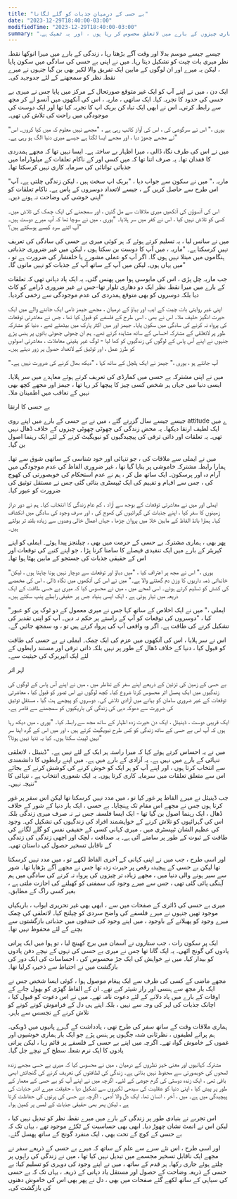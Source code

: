 ```yaml
---
title: "بے حسی کے درمیان جذبات کو گلے لگانا"
date: "2023-12-29T18:40:00-03:00"
modifiedTime: "2023-12-29T18:40:00-03:00"
summary: "میں بہت ساری چیزوں کے بارے میں لاتعلق محسوس کر رہا ہوں ، اور یہ ٹھیک ہے۔"
---
```


جیسے جیسے موسم بدلا اور وقت آگے بڑھتا رہا ، زندگی کے بارے میں میرا انوکھا نقطہ نظر میری بات چیت کو تشکیل دیتا رہا۔ میں نے اپنی بے حسی کی سادگی میں سکون پایا ، لیکن یہ میرے اور ان لوگوں کے مابین ایک تفریق والا لکیر بھی بن گیا جنہوں نے میرے نقطہ نظر کو سمجھنے کے لئے جدوجہد کی۔

ایک دن ، میں نے اپنے آپ کو ایک غیر متوقع صورتحال کے مرکز میں پایا جس نے میری بے حسی کی حدود کا تجربہ کیا۔ ایک ساتھی ، ماریہ ، اس کی آنکھوں میں آنسو لے کر مجھ سے رابطہ کرتی۔ اس نے ابھی ایک تباہ کن بریک اپ کا تجربہ کیا تھا اور ایک دوست کی موجودگی میں راحت کی تلاش کی تھی۔

"یوری ،" اس نے سرگوشی کی ، اس کی آواز کانپ رہی ہے ، "مجھے نہیں معلوم کہ میں کیا کروں۔ اس نے مجھے چھوڑ دیا ، اور مجھے ایسا لگتا ہے جیسے میری دنیا الگ ہو رہی ہے۔"

میں نے اس کی طرف نگاہ ڈالی ، میرا اظہار بے ساختہ ہے۔ ایسا نہیں تھا کہ مجھے ہمدردی کا فقدان تھا۔ یہ صرف اتنا تھا کہ میں کسی اور کے ناکام تعلقات کے میلوڈراما میں جذباتی توانائی کی سرمایہ کاری نہیں کرسکتا تھا۔

"ماریہ ،" میں نے سکون سے جواب دیا ، "بریک اپ سخت ہیں ، لیکن زندگی چلتی ہے۔ آپ اس طرح سے حاصل کریں گے ، جیسے لاتعداد دوسروں کے پاس ہے۔ ناکام تعلقات کو اپنی خوشی کی وضاحت نہ ہونے دیں۔"

اس کی آنسوؤں کی آنکھیں میری ملاقات سے مل گئیں ، اور سمجھنے کی ایک چمک کی تلاش میں۔ کسی کو تلاش نہیں کیا ، اس نے کفر میں سر ہلایا۔ "یوری ، میں نے سوچا تھا کہ آپ میرے دوست ہیں۔ آپ اتنے سرد کیسے ہوسکتے ہیں؟"

میں نے سانس لیا ، یہ تسلیم کرتے ہوئے کہ ہر کوئی میری بے حسی کی سادگی کی تعریف نہیں کرسکتا ہے۔ "ماریہ ، میں آپ کا دوست بن سکتا ہوں ، لیکن میں غیر ضروری جذباتی ہنگاموں میں مبتلا نہیں ہوں گا۔ اگر آپ کو عملی مشورے یا خلفشار کی ضرورت ہے تو ، میں یہاں ہوں۔ لیکن میں آپ کے ساتھ آپ کے جذبات کو نہیں مانوں گا۔"

جب ماریہ چل پڑی ، اس کی مایوسی ہوا میں پھنس گئی۔ یہ ایک یاد دہانی تھی کہ تعلقات کے بارے میں میرا نقطہ نظر ایک دو دھاری تلوار تھا-جس نے غیر ضروری ڈرامے کو کاٹ دیا بلکہ دوسروں کو بھی متوقع ہمدردی کی عدم موجودگی سے زخمی کردیا۔

اپنی غیر روایتی بات چیت کے ایب اور بہاؤ کے درمیان ، مجھے جیمز نامی ایک جاننے والے میں ایک حیرت انگیز حلیف ملا۔ اس نے بھی ، اسی طرح کے فلسفے کو قبول کیا تھا ، جس نے معاشرتی توقعات کی پرواہ نہ کرنے کی سادگی میں سکون پایا۔
جیمز اور میں اکثر پارک میں بیٹھتے تھے ، دنیا کو مشترکہ طور پر لاتعلقی کے مشترکہ احساس کے ساتھ مشاہدہ کرتے تھے۔ ہم ان چھوٹی چھوٹی باتوں پر ہنس پڑے جنہوں نے اپنے آس پاس کے لوگوں کی زندگیوں کو کھا لیا - لوگ غیر یقینی معاملات ، معاشرتی اصولوں کو طرز عمل ، اور توثیق کے لاتعداد حصول پر زور دیتے ہیں۔

"آپ جانتے ہو ، یوری ،" جیمز نے ایک ہلچل کے ساتھ کہا ، "دیکھ بھال کرنے کی ضرورت نہیں ہے۔

میں نے اپنی مشترکہ بے حسی میں کمارڈی کی تعریف کرتے ہوئے معاہدے میں سر ہلایا۔ ایسی دنیا میں جہاں ہر شخص کسی چیز کا پیچھا کر رہا تھا ، جیمز اور مجھے کچھ بھی نہیں کے تعاقب میں اطمینان ملا۔

بے حسی کا ارتقا

جیسے جیسے سال گزرتے گئے ، میں نے بے حسی کے بارے میں اپنے روی attitude ے میں ایک لطیف ارتقا دیکھا۔ یہ محض زندگی کی چھوٹی چھوٹی چیزوں کے خلاف ڈھال نہیں تھی۔ یہ تعلقات اور ذاتی ترقی کی پیچیدگیوں کو نیویگیٹ کرنے کے لئے ایک رہنما اصول بن گیا۔

میں نے ایملی سے ملاقات کی ، جو تنہائی اور خود شناسی کے ساتھی شوق سے تھا۔ ہمارا رابطہ مشترکہ خاموشی پر بنایا گیا تھا ، غیر ضروری الفاظ کی عدم موجودگی میں آرام دہ اور پرسکون۔ ایک ساتھ مل کر ، ہم نے عدم استحکام کی خوبصورتی کی کھوج کی ، جس سے افہام و تفہیم کی ایک ٹیپسٹری بنائی گئی جس نے مستقل توثیق کی ضرورت کو عبور کیا۔

ایملی اور میں نے معاشرتی توقعات کے بوجھ سے آزاد ، کم عام زندگی کا انتخاب کیا۔ ہم نے دور دراز زمینوں کا سفر کیا ، اپنے جذبات کی گہرائیوں کی کھوج کی ، اور صرف وجود کی سادگی میں انکشاف کیا۔ ہمارا بانڈ الفاظ کے مابین خلا میں پروان چڑھا ، جہاں اعمال خالی وعدوں سے زیادہ بلند تر بولتے ہیں۔

پھر بھی ، ہماری مشترکہ بے حسی کے حرمت میں بھی ، چیلنجز پیدا ہوئے۔ ایملی کو اپنے کیریئر کے بارے میں ایک تنقیدی فیصلے کا سامنا کرنا پڑا ، جو اپنے کنبے کی توقعات اور اس کے حقیقی جذبات کی جستجو کے مابین پھٹا ہوا تھا۔

"یوری ،" اس نے مجھ پر اعتراف کیا ، "میں دباؤ اور توقعات سے دوچار نہیں ہونا چاہتا ہوں ، لیکن خاندانی ذمہ داریوں کا وزن دم گھٹنے والا ہے۔"
میں نے اس کی آنکھوں میں نگاہ ڈالی ، اس کی مخمصے کی کشش کو تسلیم کرتے ہوئے۔ اسی لمحے میں ، میں نے محسوس کیا کہ میری بے حسی طاقت کے ایک ذریعہ میں تیار ہوئی ہے ، ایک ایسی بنیاد جس پر حقیقی رابطے پنپ سکتے ہیں۔

"ایملی ،" میں نے ایک اخلاص کے ساتھ کہا جس نے میری معمول کے دو ٹوک پن کو عبور کیا ، "دوسروں کی توقعات کو آپ کے راستے پر حکم نہ دیں۔ آپ کو اپنی تقدیر کی تشکیل کرنے کی طاقت ہے۔ اگر وہ واقعی آپ کی پرواہ کرتے ہیں تو ، وہ سمجھ جائیں گے۔

اس نے سر ہلایا ، اس کی آنکھوں میں عزم کی ایک چمک۔ ایملی نے بے حسی کی طاقت کو قبول کیا ، دنیا کے خلاف ڈھال کے طور پر نہیں بلکہ ذاتی ترقی اور مستند رابطوں کے لئے ایک اتپریرک کی حیثیت سے۔

لہر اثر

بے حسی کے زمین کی تزئین کے ذریعے اپنے سفر کے تناظر میں ، میں نے اپنے آس پاس کے لوگوں کی زندگیوں میں ایک پھسل اثر محسوس کرنا شروع کیا۔ کچھ لوگوں نے اس تصور کو قبول کیا ، معاشرتی توقعات کے غیر ضروری سامان کو بہانے میں آزادی تلاش کی۔ دوسروں کو پیچھے ہٹ گیا ، مستقل توثیق کی ضرورت سے دھوکہ دہی کی زندگی کی باریکیوں کو سمجھنے سے قاصر ہے۔

ایک قریبی دوست ، ڈینیئل ، ایک دن حیرت زدہ اظہار کے ساتھ مجھ سے رابطہ کیا۔ "یوری ، میں دیکھ رہا ہوں کہ آپ اس بے حسی کے ساتھ زندگی کو کس طرح نیویگیٹ کرتے ہیں ، اور میں اس کے گرد اپنا سر نہیں لپیٹ سکتا ہوں۔ کیا یہ تنہا نہیں ہوتا؟"

میں نے یہ احساس کرتے ہوئے کہا کہ میرا راستہ ہر ایک کے لئے نہیں ہے۔ "ڈینیئل ، لاتعلقی تنہائی کے بارے میں نہیں ہے۔ یہ آزادی کے بارے میں ہے۔ میں اپنے رابطوں کا دانشمندی سے انتخاب کرتا ہوں ، اور اپنے آپ کو ہر ایک کو خوش کرنے کی کوشش کرنے کے بجائے اس سے متعلق تعلقات میں سرمایہ کاری کرتا ہوں۔ یہ ایک شعوری انتخاب ہے ، تنہائی کا نتیجہ نہیں۔"

جب ڈینیئل نے میرے الفاظ پر غور کیا تو ، میں مدد نہیں کرسکتا تھا لیکن اس سفر پر غور کرتا ہوں جس نے مجھے اس مقام تک پہنچایا۔ بے حسی ، ایک بار دنیا کے شور کے خلاف ڈھال ، ایک رہنما اصول بن گیا تھا - ایک ایسا فلسفہ جس نے نہ صرف میری زندگی بلکہ اس کی گہرائیوں کو تلاش کرنے کے خواہشمند افراد کی زندگیوں کی تشکیل کی۔
وجود کی عظیم الشان ٹیپسٹری میں ، میری کہانی کسی کے حقیقی نفس کو گلے لگانے کی طاقت کے ثبوت کے طور پر سامنے آئی ہے۔ یہ صداقت ، لچک اور اچھی زندگی کی زندگی کے ناقابل تسخیر حصول کی داستان تھی۔

اور اسی طرح ، جب میں نے اپنی کہانی کے آخری الفاظ لکھے تو ، میں مدد نہیں کرسکتا تھا لیکن بے حسی کے پیچیدہ رقص پر حیرت زدہ تھا جس نے مجھے آگے بڑھایا تھا۔ شور سے سیر ہونے والی دنیا میں ، مجھے زیادہ تر چیزوں کی پرواہ نہ کرنے کی سادگی میں ہم آہنگی پائی گئی تھی ، جس سے میرے وجود کی سمفنی کو کھیلنے کی اجازت ملتی ہے ، بغیر کسی راگ کے مطابق۔

میری بے حسی کی ڈائری کے صفحات میں سے ، ابھی بھی غیر تحریری ابواب ، باریکیاں موجود تھیں جنہوں نے میرے فلسفے کی واضح سردی کو چیلنج کیا۔ لاتعلقی کی چمک میرے وجود کو پھیلانے کے باوجود ، میں اپنے وجود کی خندقوں میں جذباتی بازگشتوں سے بچنے کے لئے محفوظ نہیں تھا۔

ایک پر سکون رات ، جب ستاروں نے آسمان میں برج کھینچ لیا ، تو ہوا میں ایک پرانی یادوں کی گونج اٹھی۔ یہ ایک گانا تھا جس نے میری بے حسی کی تہوں کے نیچے دفن یادوں کو بیدار کیا۔ میں نے خواہش کی ایک جڑ محسوس کی ، احساسات کی ایک دور کی بازگشت میں نے احتیاط سے ذخیرہ کرلیا تھا۔

مجھے ماضی کے کسی کی طرف سے ایک پیغام موصول ہوا ، کوئی ایسا شخص جس نے ایک بار مجھ سے ہنسی اور راز شیئر کیے تھے۔ ان کے الفاظ گھڑی کو بھول جانے کے اوقات کے بارے میں یاد دلانے کے لئے دعوت نامہ تھے۔ میں نے اس دعوت کو قبول کیا ، اچانک جذبات کی لہر کی وجہ سے نہیں ، بلکہ اپنے ہی دل کے فراموش کونے کونے کو تلاش کرنے کے تجسس سے باہر۔

ہماری ملاقات وقت کے ساتھ سفر کی طرح تھی ، یادداشت کے گہرے پانیوں میں ڈوبکی۔ ہم پرانے لطیفوں ، نظرثانی شدہ جگہوں پر ہنس پڑے جو ایک بار ہماری خوشیوں اور غموں کے خاموش گواہ تھے۔ اگرچہ میں اپنے بے حسی کے فلسفے پر قائم رہا ، لیکن پرانی یادوں کا ایک نرم شعلہ سطح کے نیچے جل گیا۔

مشترکہ کہانیوں اور معنی خیز نظروں کے درمیان ، میں نے محسوس کیا کہ میری بے حسی مجھے زندہ لمحوں کی خوبصورتی سے محفوظ نہیں بناتی ہے۔ زندگی کی لطافتوں کی تعریف کرنے کی گنجائش ابھی باقی تھی ، ایک زندہ دوستی کی گرم جوشی کے لئے۔
اگرچہ میں نے اپنے آپ کو بے حسی کے معمار کے طور پر پیش کیا ، اپنی دنیا کو عقلیت کی سیدھی لکیروں سے تشکیل دیا ، حقیقت میرے اندر جذبات کی پیچیدگی میں ہے۔ میں ، آخر ، انسان تھا. ایک دل والا آدمی ، اگرچہ بے حسی کی پرتوں کی حفاظت کرتا ہے ، لیکن پھر بھی حقیقی جذبات کے لمس پر کمپن ہوا۔

اس تجربے نے بنیادی طور پر زندگی کے بارے میں میرے نقطہ نظر کو تبدیل نہیں کیا ، لیکن اس نے انمٹ نشان چھوڑ دیا۔ ابھی بھی حساسیت کے ٹکڑے موجود تھے ، یہاں تک کہ بے حسی کے کوچ کے تحت بھی ، ایک منفرد گونج کے ساتھ پھسل گئے۔

اور اسی طرح ، اس نئے سرے سے علم کے ساتھ کہ میرے بے حسی کے ذریعے سفر نے مجھے ایک ناقابل تسخیر مجسمے میں تبدیل نہیں کیا تھا ، میں نے زندگی کی راہوں پر چلتے ہوئے جاری رکھا۔ ہر قدم کے ساتھ ، میں نے اپنے وجود کی دوہری کو تسلیم کیا: بے حسی کے ذریعہ وضاحت کے حصول اور مستقل یاد دہانی کے ذریعہ ، یہاں تک کہ بے حسی کی سیاہی کے ساتھ لکھے گئے صفحات میں بھی ، دل نے پھر بھی اس کی خاموش دھنوں کی بازگشت کی۔